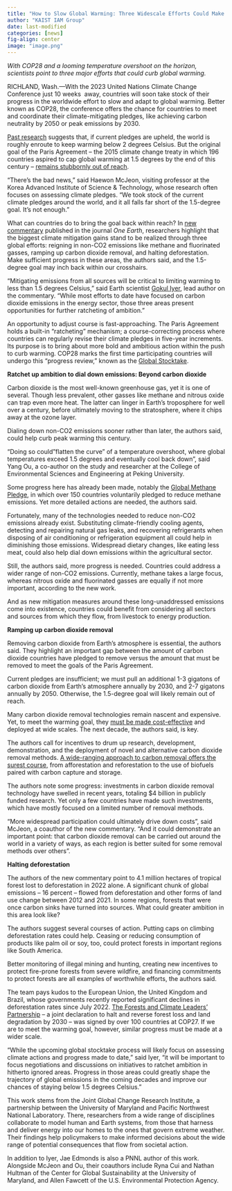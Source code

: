 ```yaml
---
title: "How to Slow Global Warming: Three Widescale Efforts Could Make the Difference"
author: "KAIST IAM Group"
date: last-modified
categories: [news]
fig-align: center
image: "image.png"
---
```


*With COP28 and a looming temperature overshoot on the horizon, scientists point to three major efforts that could curb global warming.*

RICHLAND, Wash.---With the 2023 United Nations Climate Change Conference just 10 weeks  away, countries will soon take stock of their progress in the worldwide effort to slow and adapt to global warming. Better known as COP28, the conference offers the chance for countries to meet and coordinate their climate-mitigating pledges, like achieving carbon neutrality by 2050 or peak emissions by 2030. 

[Past research](https://www.pnnl.gov/news-media/new-climate-pledges-if-fulfilled-now-significantly-more-likely-prevent-worst-global) suggests that, if current pledges are upheld, the world is roughly enroute to keep warming below 2 degrees Celsius. But the original goal of the Paris Agreement -- the 2015 climate change treaty in which 196 countries aspired to cap global warming at 1.5 degrees by the end of this century -- [remains stubbornly out of reach](https://www.pnnl.gov/news-media/world-will-probably-warm-beyond-15-degree-limit-peak-warming-can-be-curbed). 

"There's the bad news," said Haewon McJeon, visiting professor at the Korea Advanced Institute of Science & Technology, whose research often focuses on assessing climate pledges. "We took stock of the current climate pledges around the world, and it all falls far short of the 1.5-degree goal. It's not enough."

What can countries do to bring the goal back within reach? In [new commentary](https://www.cell.com/one-earth/pdf/S2590-3322(23)00397-4.pdf) published in the journal *One Earth*, researchers highlight that the biggest climate mitigation gains stand to be realized through three global efforts: reigning in non-CO2 emissions like methane and fluorinated gasses, ramping up carbon dioxide removal, and halting deforestation. Make sufficient progress in these areas, the authors said, and the 1.5-degree goal may inch back within our crosshairs.

"Mitigating emissions from all sources will be critical to limiting warming to less than 1.5 degrees Celsius," said Earth scientist [Gokul Iyer](https://www.pnnl.gov/people/gokul-iyer), lead author on the commentary. "While most efforts to date have focused on carbon dioxide emissions in the energy sector, those three areas present opportunities for further ratcheting of ambition."

An opportunity to adjust course is fast-approaching. The Paris Agreement holds a built-in "ratcheting" mechanism; a course-correcting process where countries can regularly revise their climate pledges in five-year increments. Its purpose is to bring about more bold and ambitious action within the push to curb warming. COP28 marks the first time participating countries will undergo this "progress review," known as the [Global Stocktake](https://unfccc.int/topics/global-stocktake). 

**Ratchet up ambition to dial down emissions: Beyond carbon dioxide**

Carbon dioxide is the most well-known greenhouse gas, yet it is one of several. Though less prevalent, other gasses like methane and nitrous oxide can trap even more heat. The latter can linger in Earth's troposphere for well over a century, before ultimately moving to the stratosphere, where it chips away at the ozone layer.

Dialing down non-CO2 emissions sooner rather than later, the authors said, could help curb peak warming this century.

"Doing so could "flatten the curve" of a temperature overshoot, where global temperatures exceed 1.5 degrees and eventually cool back down", said Yang Ou, a co-author on the study and researcher at the College of Environmental Sciences and Engineering at Peking University.

Some progress here has already been made, notably the [Global Methane Pledge](https://www.globalmethanepledge.org/), in which over 150 countries voluntarily pledged to reduce methane emissions. Yet more detailed actions are needed, the authors said. 

Fortunately, many of the technologies needed to reduce non-CO2 emissions already exist. Substituting climate-friendly cooling agents, detecting and repairing natural gas leaks, and recovering refrigerants when disposing of air conditioning or refrigeration equipment all could help in diminishing those emissions. Widespread dietary changes, like eating less meat, could also help dial down emissions within the agricultural sector. 

Still, the authors said, more progress is needed. Countries could address a wider range of non-CO2 emissions. Currently, methane takes a large focus, whereas nitrous oxide and fluorinated gasses are equally if not more important, according to the new work.

And as new mitigation measures around these long-unaddressed emissions come into existence, countries could benefit from considering all sectors and sources from which they flow, from livestock to energy production.

**Ramping up carbon dioxide removal**

Removing carbon dioxide from Earth's atmosphere is essential, the authors said. They highlight an important gap between the amount of carbon dioxide countries have pledged to remove versus the amount that must be removed to meet the goals of the Paris Agreement.

Current pledges are insufficient; we must pull an additional 1-3 gigatons of carbon dioxide from Earth's atmosphere annually by 2030, and 2-7 gigatons annually by 2050. Otherwise, the 1.5-degree goal will likely remain out of reach.

Many carbon dioxide removal technologies remain nascent and expensive. Yet, to meet the warming goal, they [must be made cost-effective](https://www.pnnl.gov/news-media/scientists-unveil-least-costly-carbon-capture-system-date) and deployed at wide scales. The next decade, the authors said, is key.

The authors call for incentives to drum up research, development, demonstration, and the deployment of novel and alternative carbon dioxide removal methods. [A wide-ranging approach to carbon removal offers the surest course,](https://www.pnnl.gov/news-media/diverse-approach-key-carbon-removal) from afforestation and reforestation to the use of biofuels paired with carbon capture and storage.

The authors note some progress: investments in carbon dioxide removal technology have swelled in recent years, totaling \$4 billion in publicly funded research. Yet only a few countries have made such investments, which have mostly focused on a limited number of removal methods. 

"More widespread participation could ultimately drive down costs", said McJeon, a coauthor of the new commentary. "And it could demonstrate an important point: that carbon dioxide removal can be carried out around the world in a variety of ways, as each region is better suited for some removal methods over others". 

**Halting deforestation**

The authors of the new commentary point to 4.1 million hectares of tropical forest lost to deforestation in 2022 alone. A significant chunk of global emissions -- 16 percent -- flowed from deforestation and other forms of land use change between 2012 and 2021. In some regions, forests that were once carbon sinks have turned into sources. What could greater ambition in this area look like?

The authors suggest several courses of action. Putting caps on climbing deforestation rates could help. Ceasing or reducing consumption of products like palm oil or soy, too, could protect forests in important regions like South America. 

Better monitoring of illegal mining and hunting, creating new incentives to protect fire-prone forests from severe wildfire, and financing commitments to protect forests are all examples of worthwhile efforts, the authors said. 

The team pays kudos to the European Union, the United Kingdom and Brazil, whose governments recently reported significant declines in deforestation rates since July 2022. [The Forests and Climate Leaders' Partnership](https://forestclimateleaders.org/) -- a joint declaration to halt and reverse forest loss and land degradation by 2030 -- was signed by over 100 countries at COP27. If we are to meet the warming goal, however, similar progress must be made at a wider scale.

"While the upcoming global stocktake process will likely focus on assessing climate actions and progress made to date," said Iyer, "it will be important to focus negotiations and discussions on initiatives to ratchet ambition in hitherto ignored areas. Progress in those areas could greatly shape the trajectory of global emissions in the coming decades and improve our chances of staying below 1.5 degrees Celsius."

This work stems from the Joint Global Change Research Institute, a partnership between the University of Maryland and Pacific Northwest National Laboratory. There, researchers from a wide range of disciplines collaborate to model human and Earth systems, from those that harness and deliver energy into our homes to the ones that govern extreme weather. Their findings help policymakers to make informed decisions about the wide range of potential consequences that flow from societal action.

In addition to Iyer, Jae Edmonds is also a PNNL author of this work. Alongside McJeon and Ou, their coauthors include Ryna Cui and Nathan Hultman of the Center for Global Sustainability at the University of Maryland, and Allen Fawcett of the U.S. Environmental Protection Agency.
